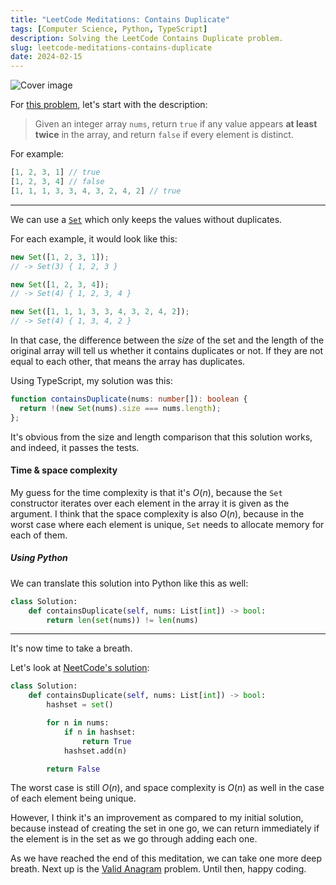 ```yaml
---
title: "LeetCode Meditations: Contains Duplicate"
tags: [Computer Science, Python, TypeScript]
description: Solving the LeetCode Contains Duplicate problem.
slug: leetcode-meditations-contains-duplicate
date: 2024-02-15
---
```


![Cover image](https://raw.githubusercontent.com/rivea0/leetcode-meditations-assets/main/src/2024-02-15/02-lm.png)

For [this problem](https://leetcode.com/problems/contains-duplicate/description/), let's start with the description: 

> Given an integer array `nums`, return `true` if any value appears **at least twice** in the array, and return `false` if every element is distinct.

For example:

```ts
[1, 2, 3, 1] // true
[1, 2, 3, 4] // false
[1, 1, 1, 3, 3, 4, 3, 2, 4, 2] // true
```

---

We can use a [`Set`](https://developer.mozilla.org/en-US/docs/Web/JavaScript/Reference/Global_Objects/Set) which only keeps the values without duplicates.

For each example, it would look like this:

```js
new Set([1, 2, 3, 1]);
// -> Set(3) { 1, 2, 3 }

new Set([1, 2, 3, 4]);
// -> Set(4) { 1, 2, 3, 4 }

new Set([1, 1, 1, 3, 3, 4, 3, 2, 4, 2]);
// -> Set(4) { 1, 3, 4, 2 }
```

In that case, the difference between the _size_ of the set and the length of the original array will tell us whether it contains duplicates or not. If they are not equal to each other, that means the array has duplicates.

Using TypeScript, my solution was this:

```ts
function containsDuplicate(nums: number[]): boolean {
  return !(new Set(nums).size === nums.length);
};
```

It's obvious from the size and length comparison that this solution works, and indeed, it passes the tests.

#### Time & space complexity

My guess for the time complexity is that it's $O(n)$, because the `Set` constructor iterates over each element in the array it is given as the argument.
I think that the space complexity is also $O(n)$, because in the worst case where each element is unique, `Set` needs to allocate memory for each of them. 

##### Using Python

We can translate this solution into Python like this as well:

```python
class Solution:
    def containsDuplicate(self, nums: List[int]) -> bool:
        return len(set(nums)) != len(nums)
```

---

It's now time to take a breath.

Let's look at [NeetCode's solution](https://www.youtube.com/watch?v=3OamzN90kPg):

```python
class Solution:
    def containsDuplicate(self, nums: List[int]) -> bool:
        hashset = set()

        for n in nums:
            if n in hashset:
                return True
            hashset.add(n)

        return False
```

The worst case is still $O(n)$, and space complexity is $O(n)$ as well in the case of each element being unique.

However, I think it's an improvement as compared to my initial solution, because instead of creating the set in one go, we can return immediately if the element is in the set as we go through adding each one.

As we have reached the end of this meditation, we can take one more deep breath. Next up is the [Valid Anagram](https://leetcode.com/problems/valid-anagram/) problem. Until then, happy coding.
